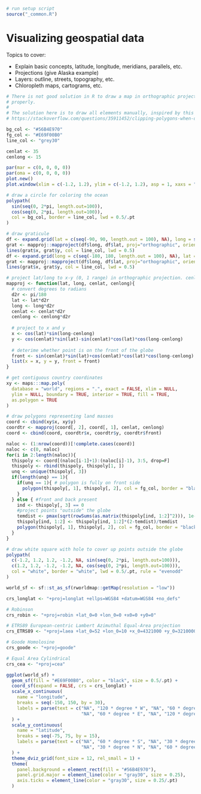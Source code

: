 ```r
# run setup script
source("_common.R")
```

# Visualizing geospatial data {#geospatial-data}

Topics to cover:

- Explain basic concepts, latitude, longitude, meridians, parallels, etc.
- Projections (give Alaska example)
- Layers: outline, streets, topography, etc.
- Chloropleth maps, cartograms, etc.

```r
# There is not good solution in R to draw a map in orthographic projection, because some polygons aren't closed
# properly.
#
# The solution here is to draw all elements manually, inspired by this stackoverflow post:
# https://stackoverflow.com/questions/35911452/clipping-polygons-when-drawing-world-map-in-orthographic-projection

bg_col <- "#56B4E970"
fg_col <- "#E69F00B0"
line_col <- "grey30"

cenlat <- 35
cenlong <- 15

par(mar = c(0, 0, 0, 0))
par(oma = c(0, 0, 0, 0))
plot.new()
plot.window(xlim = c(-1.2, 1.2), ylim = c(-1.2, 1.2), asp = 1, xaxs = "i", yaxs = "i")

# draw a circle for coloring the ocean 
polypath(
  sin(seq(0, 2*pi, length.out=100)),
  cos(seq(0, 2*pi, length.out=100)), 
  col = bg_col, border = line_col, lwd = 0.5/.pt
)

# draw graticule
df <- expand.grid(lat = c(seq(-90, 90, length.out = 100), NA), long = seq(-180, 150, by = 30))
grat <- mapproj::mapproject(df$long, df$lat, proj="orthographic", orientation = c(cenlat, cenlong, 0))
lines(grat$x, grat$y, col = line_col, lwd = 0.5)
df <- expand.grid(long = c(seq(-180, 180, length.out = 100), NA), lat = seq(-75, 75, by = 15))
grat <- mapproj::mapproject(df$long, df$lat, proj="orthographic", orientation = c(cenlat, cenlong, 0))
lines(grat$x, grat$y, col = line_col, lwd = 0.5)

# project lat/long to x-y (0, 1 range) in orthographic projection. cenlat, cenlong is the center point of map
mapproj <- function(lat, long, cenlat, cenlong){
  # convert degrees to radians
  d2r <- pi/180
  lat <- lat*d2r
  long <- long*d2r
  cenlat <- cenlat*d2r
  cenlong <- cenlong*d2r
  
  # project to x and y
  x <- cos(lat)*sin(long-cenlong)
  y <- cos(cenlat)*sin(lat)-sin(cenlat)*cos(lat)*cos(long-cenlong)
  
  # deterime whether point is on the front of the globe
  front <- sin(cenlat)*sin(lat)+cos(cenlat)*cos(lat)*cos(long-cenlong) > 0
  list(x = x, y = y, front = front)
}

# get contiguous country coordinates
xy <- maps:::map.poly(
  database = "world", regions = ".", exact = FALSE, xlim = NULL, 
  ylim = NULL, boundary = TRUE, interior = TRUE, fill = TRUE, 
  as.polygon = TRUE
) 

# draw polygons representing land masses
coord <- cbind(xy$x, xy$y)
coordtr <- mapproj(coord[, 2], coord[, 1], cenlat, cenlong)
coord <- cbind(coord, coordtr$x, coordtr$y, coordtr$front)

naloc <- (1:nrow(coord))[!complete.cases(coord)]
naloc <- c(0, naloc)
for(i in 2:length(naloc)){
  thispoly <- coord[(naloc[i-1]+1):(naloc[i]-1), 3:5, drop=F]
  thispoly <- rbind(thispoly, thispoly[1, ])
  unq <- unique(thispoly[, 3])
  if(length(unq) == 1){ 
    if(unq == 1){ # polygon is fully on front side
      polygon(thispoly[, 1], thispoly[, 2], col = fg_col, border = "black", lwd = 0.5)
    }
  } else { #front and back present
    ind <- thispoly[, 3] == 0
    #project points "outside" the globe
    temdist <- pmax(sqrt(rowSums(as.matrix(thispoly[ind, 1:2]^2))), 1e-5)
    thispoly[ind, 1:2] <- thispoly[ind, 1:2]*(2-temdist)/temdist
    polygon(thispoly[, 1], thispoly[, 2], col = fg_col, border = "black", lwd = 0.5)
  }
}

# draw white square with hole to cover up points outside the globe
polypath(
  c(-1.2, 1.2, 1.2, -1.2, NA, sin(seq(0, 2*pi, length.out=100))),
  c(1.2, 1.2, -1.2, -1.2, NA, cos(seq(0, 2*pi, length.out=100))), 
  col = "white", border = "white", lwd = 0.5/.pt, rule = "evenodd"
)
```

```r
world_sf <- sf::st_as_sf(rworldmap::getMap(resolution = "low"))

crs_longlat <- "+proj=longlat +ellps=WGS84 +datum=WGS84 +no_defs"

# Robinson
crs_robin <- "+proj=robin +lat_0=0 +lon_0=0 +x0=0 +y0=0"

# ETRS89 European-centric Lambert Azimuthal Equal-Area projection
crs_ETRS89 <- "+proj=laea +lat_0=52 +lon_0=10 +x_0=4321000 +y_0=3210000 +ellps=GRS80 +units=m +no_defs "

# Goode Homolosine
crs_goode <- "+proj=goode"

# Equal Area Cylindrical
crs_cea <- "+proj=cea"

ggplot(world_sf) + 
  geom_sf(fill = "#E69F00B0", color = "black", size = 0.5/.pt) + 
  coord_sf(expand = FALSE, crs = crs_longlat) + 
  scale_x_continuous(
    name = "longitude",
    breaks = seq(-150, 150, by = 30),
    labels = parse(text = c("NA", "120 * degree * W", "NA", "60 * degree * W", "NA", "0 * degree",
                            "NA", "60 * degree * E", "NA", "120 * degree * E", "NA"))
  ) +
  scale_y_continuous(
    name = "latitude",
    breaks = seq(-75, 75, by = 15),
    labels = parse(text = c("NA", "60 * degree * S", "NA", "30 * degree * S", "NA", "0 * degree",
                            "NA", "30 * degree * N", "NA", "60 * degree * N", "NA"))
  ) +
  theme_dviz_grid(font_size = 12, rel_small = 1) +
  theme(
    panel.background = element_rect(fill = "#56B4E970"),
    panel.grid.major = element_line(color = "gray30", size = 0.25),
    axis.ticks = element_line(color = "gray30", size = 0.25/.pt)
  )
```
